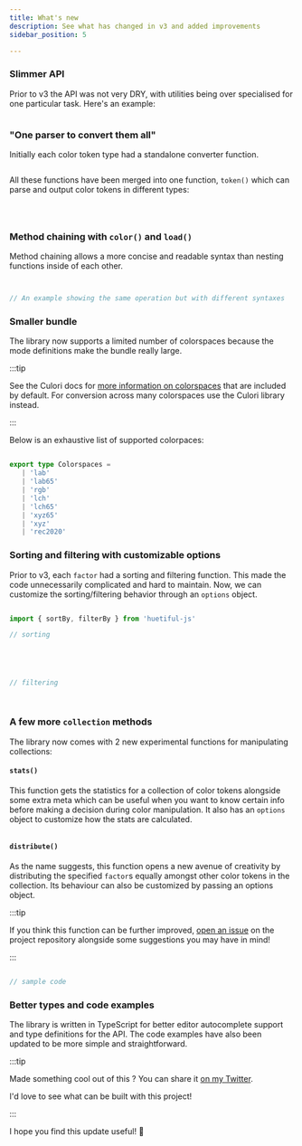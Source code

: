 ```yaml
---
title: What's new
description: See what has changed in v3 and added improvements
sidebar_position: 5

---
```


### Slimmer API

Prior to v3 the API was not very DRY, with utilities being over specialised for one particular task. Here's an example:

```ts

```

### "One parser to convert them all"

Initially each color token type had a standalone converter function. 

```ts


```

All these functions have been merged into one function, `token()` which can parse and output color tokens in different types:


```ts




```

### Method chaining with `color()` and `load()`

Method chaining allows a more concise and readable syntax than nesting functions inside of each other.


```ts


// An example showing the same operation but with different syntaxes

```

### Smaller bundle 

The library now supports a limited number of colorspaces because the mode definitions make the bundle really large.

:::tip

See the Culori docs for [more information on colorspaces](https://culorijs.org/guides/tree-shaking/#culori-css) that are included by default. 
For conversion across many colorspaces use the Culori library instead.

:::


 Below is an exhaustive list of supported colorpaces:


 ```ts

export type Colorspaces =
	| 'lab'
	| 'lab65'
	| 'rgb'
	| 'lch'
	| 'lch65'
	| 'xyz65'
	| 'xyz'
	| 'rec2020'


 ```

 ### Sorting and filtering with customizable options

 Prior to v3, each `factor` had a sorting and filtering function. This made the code unnecessarily complicated and hard to maintain. Now, we can customize the sorting/filtering behavior through an `options` object.


 ```ts

import { sortBy, filterBy } from 'huetiful-js'

// sorting





// filtering




 ```

 ### A few more `collection` methods

 The library now comes with 2 new experimental functions for manipulating collections:
 
 #### `stats()`

 This function gets the statistics for a collection of color tokens alongside some extra meta which can be useful when you want to know certain info before making a decision during color manipulation. It also has an `options` object to customize how the stats are calculated.



```ts


```
 
 
 #### `distribute()`

 As the name suggests, this function opens a new avenue of creativity by distributing the specified `factor`s equally amongst other color tokens in the collection. Its behaviour can also be customized by passing an options object.

 :::tip

If you think this function can be further improved, [open an issue](https://github.com/prjctimg/huetiful/issues/new) on the project repository alongside some suggestions you may have in mind!


 :::


 ```ts

// sample code


 ```



 ### Better types and code examples

 The library is written in TypeScript for better editor autocomplete support and type definitions for the API. The code examples have also been updated to be more simple and straightforward.


 :::tip

Made something cool out of this ? You can share it [on my Twitter](https://x.com/prjctimg). 

I'd love to see what can be built with this project!

 :::


 I hope you find this update useful! :rocket: